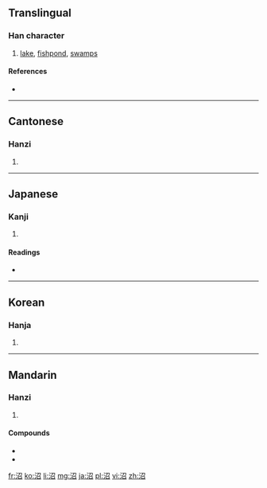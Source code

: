 ==Translingual==

===Han character===
{{Han char|rn=85|rad=水|as=05|sn=8|four=3716<sub>2</sub>|canj=水尸竹口 (ESHR)}}

# [[lake]], [[fishpond]], [[swamps]]

====References====
* {{Han ref|kx=0614.090|dkj=17257|dj=1008.010|hdz=31597.050|uh=6CBC|ud=27836|bh=AA68|bd=43624}}

----

==Cantonese==

===Hanzi===
{{yue-hanzi|jyut=|y=jiu2}}

# {{defn|lang=yue|sort=水05}}

----

==Japanese==

===Kanji===
{{ja-kanji|grade=c|rs=水05}}

# {{defn|lang=ja|sort=水05}}

====Readings====
* {{ja-readings|on=[[しょう]] (shō)|kun=[[ぬま]] (numa)}}

----

==Korean==

===Hanja===
{{ko-hanja|hangeul=소|eumhun=|rv=so|mr=so|y=so}}

# {{defn|lang=ko|sort=水05}}

----

==Mandarin==

===Hanzi===
{{cmn-hanzi|pin=[[gǔ]] ([[gu3]]), [[zhǎo]] ([[zhao3]])|wg=ku<sup>3</sup>, chao<sup>3</sup>}}

# {{defn|lang=cmn|sort=水05}}

====Compounds====
* {{l|cmn|沼泽|tr=zhǎozé}}
* {{l|cmn|泥沼|tr=nízhǎo}}

[[fr:沼]]
[[ko:沼]]
[[li:沼]]
[[mg:沼]]
[[ja:沼]]
[[pl:沼]]
[[vi:沼]]
[[zh:沼]]